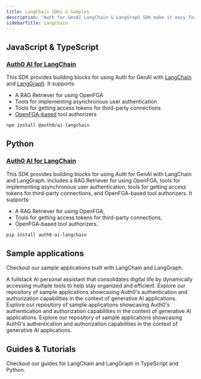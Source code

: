 ```yaml
---
title: LangChain SDKs & Samples
description: "Auth for GenAI LangChain & LangGraph SDK make it easy for developers to integrate with and secure any AI agent workflow using LangChain and LangGraph."
sidebarTitle: LangChain
---
```


## JavaScript & TypeScript

### [Auth0 AI for LangChain](https://github.com/auth0-lab/auth0-ai-js/tree/main/packages/ai-langchain)

This SDK provides building blocks for using Auth for GenAI with [LangChain](https://www.langchain.com/) and [LangGraph](https://www.langchain.com/langgraph). It supports:

- A RAG Retriever for using OpenFGA
- Tools for implementing asynchronous user authentication
- Tools for getting access tokens for third-party connections
- [OpenFGA-based](https://openfga.dev/) tool authorizers

```bash wrap lines
npm install @auth0/ai-langchain
```

## Python

### [Auth0 AI for LangChain](https://github.com/auth0-lab/auth0-ai-python/tree/main/packages/auth0-ai-langchain)

This SDK provides building blocks for using Auth for GenAI with LangChain and LangGraph. Includes a RAG Retriever for using OpenFGA, tools for implementing asynchronous user authentication, tools for getting access tokens for third-party connections, and OpenFGA-based tool authorizers. It supports:

- A RAG Retriever for using OpenFGA,
- Tools for getting access tokens for third-party connections,
- OpenFGA-based tool authorizers.

```bash wrap lines
pip install auth0-ai-langchain
```

## Sample applications

Checkout our sample applications built with LangChain and LangGraph.

<Columns cols={2}>
  <Card
    title="Assistant0 (Next.js)"
    href="https://github.com/auth0-samples/auth0-assistant0/main/ts-langchain"
  >
    A fullstack AI personal assistant that consolidates digital life by
    dynamically accessing multiple tools to help stay organized and efficient.
  </Card>
  <Card
    title="AI Samples"
    href="https://github.com/auth0-samples/auth0-ai-samples"
  >
    Explore our repository of sample applications showcasing Auth0's
    authentication and authorization capabilities in the context of generative
    AI applications.
  </Card>
  <Card
    title="Auth0 AI SDK TypeScript Samples"
    href="https://github.com/auth0-lab/auth0-ai-js/tree/main/examples"
  >
    Explore our repository of sample applications showcasing Auth0's
    authentication and authorization capabilities in the context of generative
    AI applications.
  </Card>
  <Card
    title="Auth0 AI SDK Python Samples"
    href="https://github.com/auth0-lab/auth0-ai-python/tree/main/examples"
  >
    Explore our repository of sample applications showcasing Auth0's
    authentication and authorization capabilities in the context of generative
    AI applications.
  </Card>
</Columns>

## Guides & Tutorials

Checkout our guides for LangChain and LangGraph in TypeScript and Python.

<Columns cols={2}>
  <Card
    title="Build an AI Assistant with LangGraph, Vercel, and Next.js: Use Gmail as a Tool Securely"
    href="https://auth0.com/blog/genai-tool-calling-build-agent-that-calls-gmail-securely-with-langgraph-vercelai-nextjs/"
    icon="newspaper"
    iconType="solid"
    horizontal
  />
  <Card
    title="Check Google Calendar Availability"
    href="/how-tos/check-google-calendar-availability"
    icon="google"
    iconType="solid"
    horizontal
  />
  <Card
    title="List GitHub Repositories"
    href="/how-tos/list-github-repositories"
    icon="github"
    iconType="solid"
    horizontal
  />
  <Card
    title="List Slack Channels"
    href="/how-tos/list-slack-channels"
    icon="slack"
    iconType="solid"
    horizontal
  />
</Columns>
